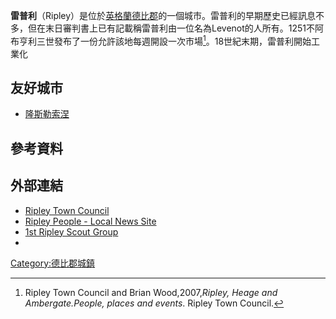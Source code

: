 {{Infobox UK place
|country                  = 英格蘭
|static_image             = [[File:Ripley,_Derbyshire.jpg|240px]]
|static_image_caption     = 
|latitude                 = 53.0502
|longitude                = -1.4077
|official_name            = Ripley
|population               = 20,807
|population_ref           = (2011普查)<ref>{{cite web|title=Neighbourhood Statistics|url=http://www.neighbourhood.statistics.gov.uk/dissemination/LeadTableView.do?a=7&b=11127947&c=Ripley&d=16&e=62&g=6412701&i=1001x1003x1032x1004&o=362&m=0&p=2&q=1&r=1&s=1413654177699&enc=1&dsFamilyId=2473|publisher=[[Office_for_National_Statistics|Office for National Statistics]]|accessdate=18 October 2014|archive-url=https://web.archive.org/web/20160304060840/http://www.neighbourhood.statistics.gov.uk/dissemination/LeadTableView.do?a=7&b=11127947&c=Ripley&d=16&e=62&g=6412701&i=1001x1003x1032x1004&o=362&m=0&p=2&q=1&r=1&s=1413654177699&enc=1&dsFamilyId=2473|archive-date=2016-03-04|dead-url=yes}}</ref>
|shire_district           = [[Amber_Valley|Amber Valley]]
|shire_county             = [[德比郡|德比郡]]
|region                   = 東米德蘭茲
|constituency_westminster = [[安伯瓦利_(英國國會選區)|安伯瓦利]]
|post_town                = RIPLEY
|postcode_district        = DE5
|postcode_area            = DE
|dial_code                = 01773
|os_grid_reference        = SK398505
}}
'''雷普利'''（Ripley）是位於[[英格蘭|英格蘭]][[德比郡|德比郡]]的一個城市。雷普利的早期歷史已經訊息不多，但在末日審判書上已有記載稱雷普利由一位名為Levenot的人所有。1251不阿布亨利三世發布了一份允許該地每週開設一次市場<ref>Ripley Town Council and Brian Wood,2007,'' Ripley, Heage and Ambergate.People, places and events''. Ripley Town Council.</ref>。18世紀末期，雷普利開始工業化
==友好城市==
* {{FRA}} [[隆斯勒索涅|隆斯勒索涅]]
==參考資料==
{{reflist|colwidth=30em}}
==外部連結==
{{Commons category|Ripley, Derbyshire}}
* [https://web.archive.org/web/20030531223054/http://www.ripley-derbyshire.gov.uk/ Ripley Town Council]
* [https://web.archive.org/web/20130912090236/http://www.ripleypeople.co.uk/ Ripley People - Local News Site]
* [http://www.1stRipleyScouts.org 1st Ripley Scout Group] {{Wayback|url=http://www.1stripleyscouts.org/ |date=20191014090903 }}
* {{dmoz|Regional/Europe/United_Kingdom/England/Derbyshire/Ripley}}

[[Category:德比郡城鎮|Category:德比郡城鎮]]